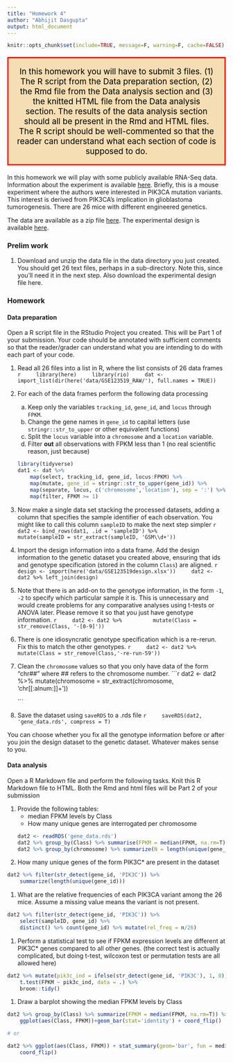 ```yaml
---
title: "Homework 4"
author: "Abhijit Dasgupta"
output: html_document
---
```


```r
knitr::opts_chunk$set(include=TRUE, message=F, warning=F, cache=FALSE)
```

<p style="color: black; border:3px; border-style: solid; border-color: red;padding: 1em;
background-color: wheat;font-size: 14pt;text-align:center">
In this homework you will have to submit 3 files. (1) The R script from the Data preparation section, (2) the Rmd file from the Data analysis section and (3) the knitted HTML file from the Data analysis section. The results of the data analysis section should all be present in the Rmd and HTML files. The R script should be well-commented so that the reader can understand what each section of code is supposed to do. 
</p>

In this homework we will play with some publicly available RNA-Seq data. 
Information about the experiment is available [here](https://www.ncbi.nlm.nih.gov/geo/query/acc.cgi?acc=GSE123519). Briefly,
this is a mouse experiment where the authors were interested in PIK3CA mutation
variants. This interest is derived from PIK3CA's implication in glioblastoma tumorogenesis. There are 26 mice with different engineered genetics. 
    
The data are available as a zip file [here](https://www.dropbox.com/s/0fttg8r9ub3gm82/GSE123519_RAW.zip?dl=1). The 
experimental design is available [here](https://www.dropbox.com/s/b510c7fx82u5prh/GSE123519design.xlsx?dl=1).

### Prelim work
1. Download and unzip the data file in the data directory you just created. You should get 26 text files, perhaps in a sub-directory. Note this, since you'll need it
in the next step. Also download the experimental design file here.

### Homework

#### Data preparation

Open a R script file in the RStudio Project you created. This will be Part 1 of your submission. Your code should be annotated with sufficient comments so that the reader/grader can understand what you are intending to do with each part of your code. 



1. Read all 26 files into a list in R, where the list consists of 26 data frames
    ```r
    library(here)
    library(rio)
    dat <- import_list(dir(here('data/GSE123519_RAW/'), full.names = TRUE))
    ```
1. For each of the data frames perform the following data processing
    a. Keep only the variables `tracking_id`, `gene_id`, and `locus` through `FPKM`.
    b. Change the gene names in `gene_id` to capital letters (use `stringr::str_to_upper` or other equivalent functions)
    c. Split the `locus` variable into a `chromosome` and a `location` variable.
    d. Filter **out** all observations with FPKM less than 1 (no real scientific reason, just because)
    ```r
    library(tidyverse)
    dat1 <- dat %>% 
        map(select, tracking_id, gene_id, locus:FPKM) %>% 
        map(mutate, gene_id = stringr::str_to_upper(gene_id)) %>% 
        map(separate, locus, c('chromosome','location'), sep = ':') %>% 
        map(filter, FPKM >= 1)
    ```
1. Now make a single data set stacking the processed datasets, adding a column that
specifies the sample identifier of each observation. You might like to call this column `sampleID` to make the next step simpler
    ```r
    dat2 <- bind_rows(dat1, .id = 'sampleID') %>% 
        mutate(sampleID = str_extract(sampleID, 'GSM\\d+'))
    ```
1. Import the design information into a data frame. Add the design information to 
the genetic dataset you created above, ensuring that ids and genotype
specification (stored in the column `Class`) are aligned.
    ```r
    design <- import(here('data/GSE123519design.xlsx'))
    dat2 <- dat2 %>% left_join(design)
    ```
1. Note that there is an add-on to the genotype information, in the form `-1`,
`-2` to specify which particular sample it is. This is unnecessary and would
create problems for any comparative analyses using t-tests or ANOVA later.
Please remove it so that you just have genotype information.
    ```r
    dat2 <- dat2 %>% 
        mutate(Class = str_remove(Class, '-[0-9]'))
    ```

1. There is one idiosyncratic genotype specification which is a re-rerun. Fix this to 
match the other genotypes. 
    ```r
    dat2 <- dat2 %>% 
        mutate(Class = str_remove(Class,'-re-run-59'))
    ```
    
1. Clean the `chromosome` values so that you only have data of the form "chr##" where ## refers to the chromosome number.
    ```r
    dat2 <- dat2 %>% 
        mutate(chromosome = str_extract(chromosome, 'chr[[:alnum:]]+'))
    
    ```

1. Save the dataset using `saveRDS` to a .rds file
    ```r
    saveRDS(dat2, 'gene_data.rds', compress = T)
    ```


You can choose whether you fix all the genotype information before or after you join the design dataset to the genetic dataset. Whatever makes sense to you.

#### Data analysis

Open a R Markdown file and perform the following tasks. Knit this R Markdown file to HTML. 
Both the Rmd and html files will be Part 2 of your submission

1. Provide the following tables:
    - median FPKM levels by Class
    - How many unique genes are interrogated per chromosome
    ```r
    dat2 <- readRDS('gene_data.rds')
    dat2 %>% group_by(Class) %>% summarise(FPKM = median(FPKM, na.rm=T))
    dat2 %>% group_by(chromosome) %>% summarize(N = length(unique(gene_id)))
    ```
    
1. How many unique genes of the form PIK3C* are present in the dataset
```r
dat2 %>% filter(str_detect(gene_id, 'PIK3C')) %>%
    summarize(length(unique(gene_id)))
```

1. What are the relative frequencies of each PIK3CA variant among the 26 mice. Assume a missing value means the variant is not present.
```r
dat2 %>% filter(str_detect(gene_id, 'PIK3C')) %>%
    select(sampleID, gene_id) %>% 
    distinct() %>% count(gene_id) %>% mutate(rel_freq = n/26)

```

1. Perform a statistical test to see if FPKM expression levels are different at PIK3C* genes compared to all other genes. (the correct test is actually complicated, but doing t-test, wilcoxon test or permutation tests are all allowed here)
```r
dat2 %>% mutate(pik3c_ind = ifelse(str_detect(gene_id, 'PIK3C'), 1, 0)) %>% 
    t.test(FPKM ~ pik3c_ind, data = .) %>% 
    broom::tidy()
```

1. Draw a barplot showing the median FPKM levels by Class
```r
dat2 %>% group_by(Class) %>% summarize(FPKM = median(FPKM, na.rm=T)) %>% 
    ggplot(aes(Class, FPKM))+geom_bar(stat='identity') + coord_flip()

# or 

dat2 %>% ggplot(aes(Class, FPKM)) + stat_summary(geom='bar', fun = median) +
    coord_flip()
```


    
